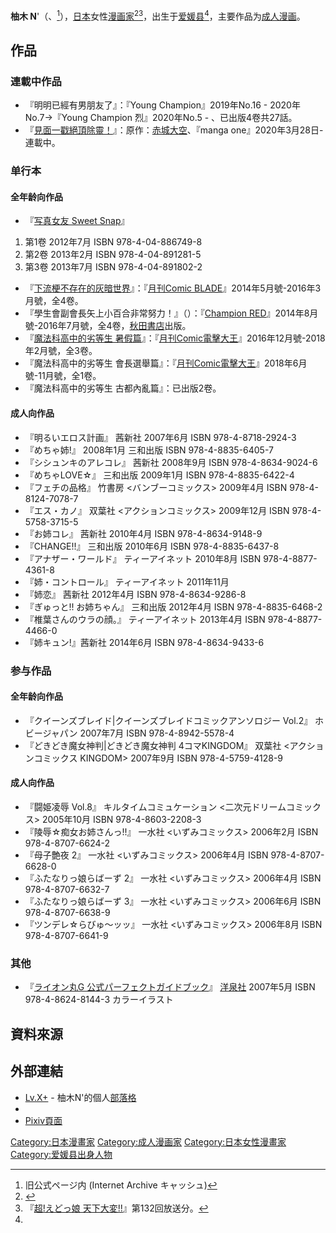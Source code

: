 {{Infobox 漫畫家
|姓名 = 柚木 N'
|畫像 = 
|畫像大小 = 
|附註 = 
|本名 = 
|日語原文 = 柚木N'
|羅馬字 = 
|出生日期 = 1983年8月1日
|出生地點 = {{flagicon|Japan}} [[爱媛縣|爱媛縣]]
|逝世 = 
|國籍 = {{JPN}}
|職業 = [[漫畫家|漫畫家]]
|活躍時期 = 2004年 - 
|類型 = 成人漫画
|代表作 = 
|獎項 = 
|簽名 = 
|官方網站 = [http://yuz.blog3.fc2.com/ Lv.X+]
}}

{{Japanese|japanese=柚木 N'|kana=ゆずき エヌ ダッシュ}}

'''柚木 N''''（{{lang-ja|ゆずき エヌ ダッシュ}}、{{bd|1983年|8月1日|catIdx=Miwa, Abiko}}<ref>旧公式ページ内 {{Cite web|date= |title=管理人 |url=http://natane.s3.xrea.com/plus/profile.html |accessdate=2010-09-26 |deadurl=bot: unknown |archiveurl=https://web.archive.org/web/20041027034859/http://natane.s3.xrea.com/plus/profile.html |archivedate=2004-10-27 }} (Internet Archive キャッシュ)</ref>），[[日本|日本]]女性[[漫画家|漫画家]]<ref name="profile">{{Cite web|date=2009-12-16|title=えろまんがけんきゅう（仮）【柚木N'先生インタビュー】|url=http://ero.manga-studies.com/?p=article&bid=62|accessdate=2010-05-14|archive-date=2020-11-02|archive-url=https://web.archive.org/web/20201102080033/http://ero.manga-studies.com/?p=article&bid=62|dead-url=no}}</ref><ref>『[[超!えどっ娘_天下大変!!|超!えどっ娘 天下大変!!]]』第132回放送分。</ref>，出生于[[爱媛县|爱媛县]]<ref name="profile"/>，主要作品为[[成人漫画|成人漫画]]。

== 作品 ==
=== 連載中作品 ===
* 『明明已經有男朋友了』：『Young Champion』2019年No.16 - 2020年No.7→『Young Champion 烈』2020年No.5 - 、已出版4卷共27話。
* 『[[見面一戳絕頂除靈！|見面一戳絕頂除靈！]]』：原作：[[赤城大空|赤城大空]]、『manga one』2020年3月28日-連載中。

=== 单行本 ===
==== 全年龄向作品 ====
* 『[[写真女友|写真女友 Sweet Snap]]』
# 第1卷 2012年7月 ISBN 978-4-04-886749-8
# 第2卷 2013年2月 ISBN 978-4-04-891281-5
# 第3卷 2013年7月 ISBN 978-4-04-891802-2
* 『[[下流梗不存在的灰暗世界|下流梗不存在的灰暗世界]]』：『[[月刊Comic_BLADE|月刊Comic BLADE]]』2014年5月號-2016年3月號，全4卷。
* 『學生會副會長矢上小百合非常努力！』（{{lang|ja|生徒会副会長矢上さゆりは頑張っている!}}）：『[[Champion_RED|Champion RED]]』2014年8月號-2016年7月號，全4卷，[[秋田書店|秋田書店]]出版。
* 『[[魔法科高中的劣等生|魔法科高中的劣等生 暑假篇]]』：『[[月刊Comic電擊大王|月刊Comic電擊大王]]』2016年12月號-2018年2月號，全3卷。
* 『魔法科高中的劣等生 會長選舉篇』：『[[月刊Comic電擊大王|月刊Comic電擊大王]]』2018年6月號-11月號，全1卷。
* 『魔法科高中的劣等生 古都內亂篇』：已出版2卷。

==== 成人向作品 ====
* 『明るいエロス計画』 茜新社 <TENMA COMICS> 2007年6月 ISBN 978-4-8718-2924-3
* 『めちゃ姉!』 2008年1月 三和出版 <SANWA COMICS> ISBN 978-4-8835-6405-7
* 『シシュンキのアレコレ』 茜新社 <TENMA COMICS> 2008年9月 ISBN 978-4-8634-9024-6
* 『めちゃLOVE☆』 三和出版 <SANWA COMICS> 2009年1月 ISBN 978-4-8835-6422-4
* 『フェチの品格』 竹書房 <バンブーコミックス> 2009年4月 ISBN 978-4-8124-7078-7
* 『エス・カノ』 双葉社 <アクションコミックス> 2009年12月 ISBN 978-4-5758-3715-5
* 『お姉コレ』 茜新社 <TENMA COMICS> 2010年4月 ISBN 978-4-8634-9148-9
* 『CHANGE!!』 三和出版 <SANWA COMICS> 2010年6月 ISBN 978-4-8835-6437-8
* 『アナザー・ワールド』 ティーアイネット <MUJIN COMICS> 2010年8月 ISBN 978-4-8877-4361-8
* 『姉・コントロール』 ティーアイネット <MUJIN COMICS> 2011年11月
* 『姉恋』 茜新社 <TENMA COMICS> 2012年4月 ISBN 978-4-8634-9286-8
* 『ぎゅっと!! お姉ちゃん』 三和出版 <SANWA COMICS> 2012年4月 ISBN 978-4-8835-6468-2 
* 『椎葉さんのウラの顔。』 ティーアイネット <MUJIN COMICS> 2013年4月 ISBN 978-4-8877-4466-0
* 『姉キュン!』茜新社 <TENMA COMICS> 2014年6月 ISBN 978-4-8634-9433-6

=== 参与作品 ===
==== 全年龄向作品 ====
* 『クイーンズブレイド|クイーンズブレイドコミックアンソロジー Vol.2』 ホビージャパン <HJコミックス> 2007年7月 ISBN 978-4-8942-5578-4
* 『どきどき魔女神判|どきどき魔女神判 4コマKINGDOM』 双葉社 <アクションコミックス KINGDOM> 2007年9月 ISBN 978-4-5759-4128-9
==== 成人向作品 ====
* 『闘姫凌辱 Vol.8』 キルタイムコミュケーション <二次元ドリームコミックス> 2005年10月 ISBN 978-4-8603-2208-3
* 『陵辱☆痴女お姉さんっ!!』 一水社 <いずみコミックス> 2006年2月 ISBN 978-4-8707-6624-2
* 『母子艶夜 2』 一水社 <いずみコミックス> 2006年4月 ISBN 978-4-8707-6628-0
* 『ふたなりっ娘らばーず 2』 一水社 <いずみコミックス> 2006年4月 ISBN 978-4-8707-6632-7
* 『ふたなりっ娘らばーず 3』 一水社 <いずみコミックス> 2006年6月 ISBN 978-4-8707-6638-9  
* 『ツンデレ☆らびゅ～ッッ』 一水社 <いずみコミックス> 2006年8月 ISBN 978-4-8707-6641-9

=== 其他 ===
* 『[[ライオン丸G|ライオン丸G 公式パーフェクトガイドブック]]』 [[洋泉社|洋泉社]] 2007年5月 ISBN 978-4-8624-8144-3 カラーイラスト

== 資料來源 ==
{{reflist}}

== 外部連結 ==
* [http://yuz.blog3.fc2.com/ Lv.X+] {{Wayback|url=http://yuz.blog3.fc2.com/ |date=20130903000044 }} - 柚木N'的個人[[部落格|部落格]]
* {{Twitter|yuzukin_}}
* [http://www.pixiv.net/member.php?id=691882 Pixiv頁面] {{Wayback|url=http://www.pixiv.net/member.php?id=691882 |date=20191015065804 }}{{ja}}

{{DEFAULTSORT:yuzuki N'}}
[[Category:日本漫畫家|Category:日本漫畫家]]
[[Category:成人漫画家|Category:成人漫画家]]
[[Category:日本女性漫畫家|Category:日本女性漫畫家]]
[[Category:爱媛县出身人物|Category:爱媛县出身人物]]
